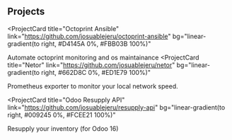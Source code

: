 ## Projects

<ProjectCard
  title="Octoprint Ansible"
  link="https://github.com/josuablejeru/octoprint-ansible"
  bg="linear-gradient(to right, #D4145A 0%, #FBB03B 100%)"
>
  Automate octoprint monitoring and os maintainance
</ProjectCard>
<ProjectCard
  title="Netor"
  link="https://github.com/josuablejeru/netor"
  bg="linear-gradient(to right, #662D8C 0%, #ED1E79 100%)"
>
  Prometheus exporter to monitor your local network speed.
</ProjectCard>

<ProjectCard
  title="Odoo Resupply API"
  link="https://github.com/josuablejeru/resupply-api"
  bg="linear-gradient(to right, #009245 0%, #FCEE21 100%)"
>
  Resupply your inventory (for Odoo 16)
</ProjectCard>
